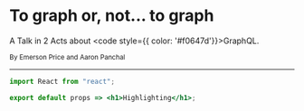 
<Head>
  <link rel="stylesheet" href="https://use.typekit.net/gif7rwq.css" />
</Head>

<Layout>

# To graph or, not... to graph

A Talk in 2 Acts about <code style={{ color: '#f0647d'}}>GraphQL</code>.

<small>By Emerson Price and Aaron Panchal</small>

</Layout>

---

```jsx
import React from "react";

export default props => <h1>Highlighting</h1>;
```

